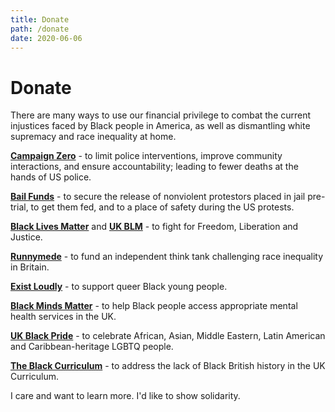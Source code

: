 ```yaml
---
title: Donate
path: /donate
date: 2020-06-06
---
```



<Layout>
<SEO title="Donate" />

# Donate

There are many ways to use our financial privilege to combat the current
injustices faced by Black people in America, as well as dismantling white
supremacy and race inequality at home.

**[Campaign Zero](https://www.joincampaignzero.org/)** - to limit police 
 interventions, improve community interactions, and ensure accountability;
 leading to fewer deaths at the hands of US police.

**[Bail Funds](https://secure.actblue.com/donate/bail_funds_george_floyd)** - 
 to secure the release of nonviolent protestors placed in jail pre-trial, 
 to get them fed, and to a place of safety during the US protests.

**[Black Lives Matter](https://blacklivesmatter.com)** and
 **[UK BLM](https://www.gofundme.com/f/ukblm-fund)** - to fight for Freedom,
 Liberation and Justice.

**[Runnymede](https://www.runnymedetrust.org)** - to fund an independent think
 tank challenging race inequality in Britain.

**[Exist Loudly](https://www.gofundme.com/f/exist-loudly-fund-to-support-queer-black-yp)** - 
 to support queer Black young people.

**[Black Minds Matter](https://www.gofundme.com/f/black-minds-matter-uk)** - 
 to help Black people access appropriate mental health services in the UK.

**[UK Black Pride](https://www.ukblackpride.org.uk)** - to celebrate African,
 Asian, Middle Eastern, Latin American and Caribbean-heritage LGBTQ people.

**[The Black Curriculum](https://www.theblackcurriculum.com)** - to address 
 the lack of Black British history in the UK Curriculum.

<div className="mt-6 flex space-x-4">
    <Link to="/learn" class="flex-initial rounded-lg bg-white text-purple p-3 no-underline">
    I care and want to learn more.
    </Link>
    <Link to="/amplify" class="flex-initial rounded-lg bg-white text-purple p-3 no-underline" >
    I'd like to show solidarity.
    </Link>
</div>
</Layout>
